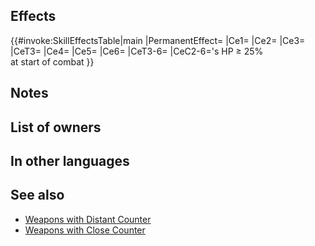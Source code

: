 {{Weapon Infobox
|tagid=SID_蒼炎の勇者の剣
|intID=4080
|image=wep_sw175
|exclusive=1
|weaponType=Sword
|cost=400
|might=16
|range=1
|cooldown=-1
|effect=Accelerates Special trigger (cooldown count-1). Unit can counterattack regardless of foe's range. At start of combat, if unit's HP ≥ 25%, grants Atk+X to unit and inflicts Atk-X on foe (X = 25% of foe's Atk at start of combat - 2; max 16; min 6), neutralizes penalties on unit, neutralizes effects that prevent unit's counterattacks, and neutralizes effects that inflict "Special cooldown charge -X" on unit during combat.
|required=Silver Sword
|properties=random_owner
}}
==Effects==
{{#invoke:SkillEffectsTable|main
|PermanentEffect={{Eft|Accelerates Special}}
|Ce1={{Eft|Distant Counter}}
|Ce2={{Eft|Temporary buffs|Atk|25% of {{Tgt|Foe}}'s Atk<br>at start of combat, -2|min=6|max=16|percent=1}}
|Ce3={{Eft|Temporary debuffs|Atk|25% of {{Tgt|Foe}}'s Atk<br>at start of combat, -2|min=6|max=16|percent=1}}
|CeT3={{Tgt|Foe}}
|Ce4={{Eft|Neutralize Penalties}}
|Ce5={{Eft|Neutralize Prevent Counter}}
|Ce6={{Eft|Neutralize Guard}}
|CeT3-6={{Tgt|Unit}}
|CeC2-6={{Tgt|Unit}}'s HP ≥ 25%<br>at start of combat
}}
==Notes==
{{Temporary buffs}}
{{Temporary debuffs}}
{{At start of combat}}
{{Penalty neutralization}}
{{Counterattack prevention neutralization}}
{{CooldownChargeMinusNeutralization}}
==List of owners==
{{Skill Hero List}}
==In other languages==
{{OtherLanguages
|japanese=蒼炎の勇者の剣
|german=Emblem-Ragnell
|spanishEU=Ragnell Emblema
|spanishLA=Ragnell Emblema
|french=Emblème Ragnell
|italian=Ragnell emblema
|chineseTW=蒼炎勇者之劍
|portuguese=Ragnell emblema
}}
==See also==
{{See also skills|cond=WikiName LIKE '%ragnell%' OR Description LIKE '%=%of foe_s Atk at start of combat%' OR Description LIKE '%that prevent unit_s counterattacks%'}}
* [[Weapons with Distant Counter]]
* [[Weapons with Close Counter]]
{{Weapons Navbox}}